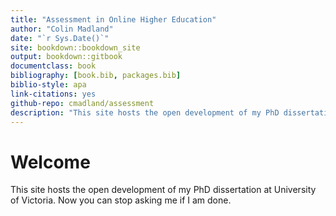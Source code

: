 ```yaml
---
title: "Assessment in Online Higher Education"
author: "Colin Madland"
date: "`r Sys.Date()`"
site: bookdown::bookdown_site
output: bookdown::gitbook
documentclass: book
bibliography: [book.bib, packages.bib]
biblio-style: apa
link-citations: yes
github-repo: cmadland/assessment
description: "This site hosts the open development of my PhD dissertation at University of Victoria. Now you can stop asking me if I am done."
---
```


# Welcome

This site hosts the open development of my PhD dissertation at University of Victoria. Now you can stop asking me if I am done.
